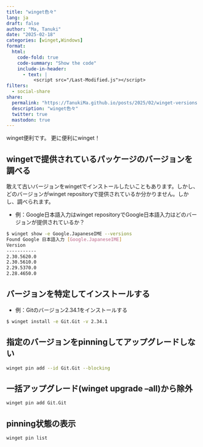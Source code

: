 ```yaml
---
title: "winget色々"
lang: ja
draft: false
author: "Ma, Tanuki"
date: "2025-02-18"
categories: [winget,Windows]
format:
  html:
    code-fold: true
    code-summary: "Show the code"
    include-in-header: 
      - text: |
          <script src="/Last-Modified.js"></script>
filters:
  - social-share
share:
  permalink: "https://TanukiMa.github.io/posts/2025/02/winget-versions.html"
  description: "winget色々"
  twitter: true
  mastodon: true
---
```

winget便利です。
更に便利にwinget！

## wingetで提供されているパッケージのバージョンを調べる
敢えて古いバージョンをwingetでインストールしたいこともあります。しかし、どのバージョンがwinget repositoryで提供されているか分かりません。しかし、調べられます。

* 例：Google日本語入力はwinget repositoryでGoogle日本語入力はどのバージョンが提供されているか？

```.bash
$ winget show -e Google.JapaneseIME --versions
Found Google 日本語入力 [Google.JapaneseIME]
Version
-----------
2.30.5620.0
2.30.5610.0
2.29.5370.0
2.28.4650.0
```

## バージョンを特定してインストールする

* 例：Gitのバージョン2.34.1をインストールする
```.bash
$ winget install -e Git.Git -v 2.34.1
```

## 指定のバージョンをpinningしてアップグレードしない
```.bash
winget pin add --id Git.Git --blocking
```

## 一括アップグレード(winget upgrade --all)から除外
```.bash
winget pin add Git.Git
```

## pinning状態の表示
```.bash
winget pin list
```
